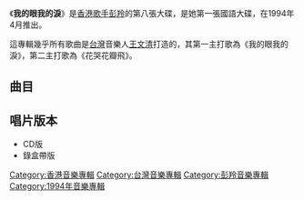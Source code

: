 {{Infobox album <!-- See Wikipedia:WikiProject_Albums -->
| name       = 我的眼我的淚
| type       = 專輯
| artist     = [[彭羚|彭羚]]
| cover      = 彭羚 我的眼我的淚.jpg
| caption    = 《我的眼我的淚》台灣版封面
| released   = 1994年4月
| recorded   = 1994年
| genre      = [[國語流行音樂|國語流行音樂]]
| length     = 51分46秒
| label      = [[科藝百代|科藝百代]]
| prev_title = [[Love_Is_True|Love Is True]]
| prev_year  = 1994
| next_title = [[未完的小說|未完的小說]]
| next_year  = 1994
| misc       = {{Extra album cover
  | header  = 其他封面
  | type    = 專輯
  | cover   = 彭羚 我的眼我的淚(HK).jpg
  | caption = 香港版封面
  }}
}}
《'''我的眼我的淚'''》是[[香港|香港]][[歌手|歌手]][[彭羚|彭羚]]的第八張大碟，是她第一張國語大碟，在1994年4月推出。

這專輯幾乎所有歌曲是[[台灣|台灣]]音樂人[[王文清_(台灣)|王文清]]打造的，其第一主打歌為《我的眼我的淚》，第二主打歌為《花哭花瓣飛》。

==曲目==
{{tracklist
| total_length = 46:43
| all_producer = [[王文清_(台灣)|王文清]]

| title1 = 花哭花瓣飛
| music1 = 王文清
| lyrics1 = 王文清
| arranger1 = 王文清
| longnote1 = 
| length1 = 5:33

| title2 = 我的眼我的淚
| music2 = 王文清
| lyrics2 = 王文清
| arranger2 = 王文清
| longnote2 = [[華視|華視]]周日十點檔港劇《[[大時代|大時代]]》主題曲
| length2 = 5:23

| title3 = 紅玫瑰
| music3 = 王文清
| lyrics3 = 王文清
| arranger3 = 王文清
| longnote3 = 
| length3 = 5:22

| title4 = 傷心的話題
| music4 = 王文清
| lyrics4 = 王文清
| arranger4 = 王文清
| longnote4 = 
| length4 = 5:07

| title5 = 你真的不再愛我了嗎
| music5 = 王文清、[[李基華|李基華]]
| lyrics5 = 王文清、李基華
| arranger5 = [[王豫民_(音樂人)|王豫民]]
| longnote5 = 
| length5 = 5:14

| title6 = 心難安情難忘
| music6 = 王文清
| lyrics6 = 王文清
| arranger6 = 王文清
| longnote6 = 
| length6 = 4:40

| title7 = 淚在風中飄成雨
| music7 = [[阮丹青|阮丹青]]
| lyrics7 = [[易家揚|易家揚]]
| arranger7 = [[盧志銘|盧志銘]]、[[徐德昌|徐德昌]]
| longnote7 = 〈祇能回憶的情人〉國語版
| length7 = 4:22

| title8 = 憂柔女人心
| music8 = 王文清
| lyrics8 = 王文清、[[白進法|白進法]]
| arranger8 = 王文清
| longnote8 = 
| length8 = 5:15

| title9 = 夢
| music9 = 王文清
| lyrics9 = [[蕭俊仁|蕭俊仁]]
| arranger9 = 王文清
| longnote9 = 
| length9 = 5:09

| title10 = 花哭花瓣飛
| music10 = 王文清
| lyrics10 = 
| arranger10 = 王文清
| note10 = 音樂版
| longnote10 = 
| length10 = 5:35
}}

== 唱片版本 ==
*CD版
*錄盒帶版

{{彭羚}}

[[Category:香港音樂專輯|Category:香港音樂專輯]]
[[Category:台灣音樂專輯|Category:台灣音樂專輯]]
[[Category:彭羚音樂專輯|Category:彭羚音樂專輯]]
[[Category:1994年音樂專輯|Category:1994年音樂專輯]]